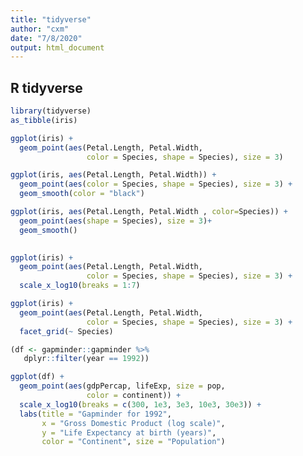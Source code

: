 ```yaml
---
title: "tidyverse"
author: "cxm"
date: "7/8/2020"
output: html_document
---
```



## R tidyverse

```r
library(tidyverse)
as_tibble(iris)
```
```r
ggplot(iris) + 
  geom_point(aes(Petal.Length, Petal.Width, 
                 color = Species, shape = Species), size = 3)
```

```r
ggplot(iris, aes(Petal.Length, Petal.Width)) + 
  geom_point(aes(color = Species, shape = Species), size = 3) + 
  geom_smooth(color = "black")
```
```r
ggplot(iris, aes(Petal.Length, Petal.Width , color=Species)) + 
  geom_point(aes(shape = Species), size = 3)+
  geom_smooth()
  
```
```r
ggplot(iris) + 
  geom_point(aes(Petal.Length, Petal.Width, 
                 color = Species, shape = Species), size = 3) + 
  scale_x_log10(breaks = 1:7)
```
```r
ggplot(iris) + 
  geom_point(aes(Petal.Length, Petal.Width, 
                 color = Species, shape = Species), size = 3) + 
  facet_grid(~ Species)
```
```r
(df <- gapminder::gapminder %>%
   dplyr::filter(year == 1992))
```

```r
ggplot(df) + 
  geom_point(aes(gdpPercap, lifeExp, size = pop, 
                 color = continent)) +
  scale_x_log10(breaks = c(300, 1e3, 3e3, 10e3, 30e3)) + 
  labs(title = "Gapminder for 1992",
       x = "Gross Domestic Product (log scale)",
       y = "Life Expectancy at birth (years)",
       color = "Continent", size = "Population")
```

